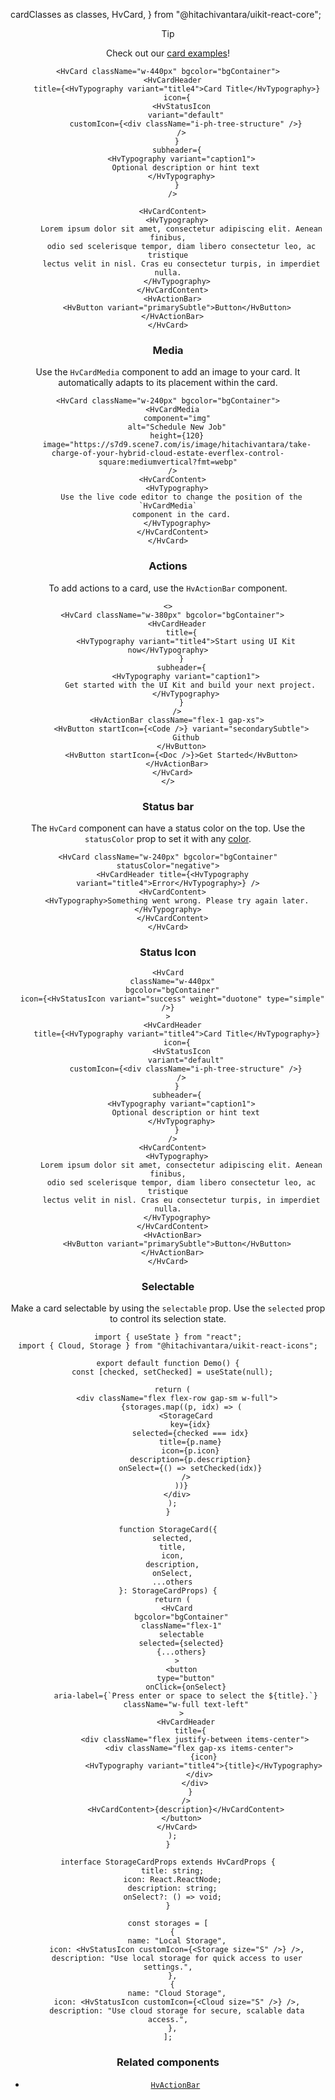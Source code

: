   cardClasses as classes,
  HvCard,
} from "@hitachivantara/uikit-react-core";


<Header
  params={{
    name: "Card",
    classes,
    subComponents: ["Header", "Content", "Media"],
  }}
/>

> [!TIP]
>
> Check out our [card examples](/examples/cards)!

```tsx live
<HvCard className="w-440px" bgcolor="bgContainer">
  <HvCardHeader
    title={<HvTypography variant="title4">Card Title</HvTypography>}
    icon={
      <HvStatusIcon
        variant="default"
        customIcon={<div className="i-ph-tree-structure" />}
      />
    }
    subheader={
      <HvTypography variant="caption1">
        Optional description or hint text
      </HvTypography>
    }
  />

  <HvCardContent>
    <HvTypography>
      Lorem ipsum dolor sit amet, consectetur adipiscing elit. Aenean finibus,
      odio sed scelerisque tempor, diam libero consectetur leo, ac tristique
      lectus velit in nisl. Cras eu consectetur turpis, in imperdiet nulla.
    </HvTypography>
  </HvCardContent>
  <HvActionBar>
    <HvButton variant="primarySubtle">Button</HvButton>
  </HvActionBar>
</HvCard>
```

### Media

Use the `HvCardMedia` component to add an image to your card. It automatically adapts to its placement within the card.

```tsx live
<HvCard className="w-240px" bgcolor="bgContainer">
  <HvCardMedia
    component="img"
    alt="Schedule New Job"
    height={120}
    image="https://s7d9.scene7.com/is/image/hitachivantara/take-charge-of-your-hybrid-cloud-estate-everflex-control-square:mediumvertical?fmt=webp"
  />
  <HvCardContent>
    <HvTypography>
      Use the live code editor to change the position of the `HvCardMedia`
      component in the card.
    </HvTypography>
  </HvCardContent>
</HvCard>
```

### Actions

To add actions to a card, use the `HvActionBar` component.

```tsx live
<>
  <HvCard className="w-380px" bgcolor="bgContainer">
    <HvCardHeader
      title={
        <HvTypography variant="title4">Start using UI Kit now</HvTypography>
      }
      subheader={
        <HvTypography variant="caption1">
          Get started with the UI Kit and build your next project.
        </HvTypography>
      }
    />
    <HvActionBar className="flex-1 gap-xs">
      <HvButton startIcon={<Code />} variant="secondarySubtle">
        Github
      </HvButton>
      <HvButton startIcon={<Doc />}>Get Started</HvButton>
    </HvActionBar>
  </HvCard>
</>
```

### Status bar

The `HvCard` component can have a status color on the top. Use the `statusColor` prop to set it with any [color](/docs/styling#color-prop).

```tsx live
<HvCard className="w-240px" bgcolor="bgContainer" statusColor="negative">
  <HvCardHeader title={<HvTypography variant="title4">Error</HvTypography>} />
  <HvCardContent>
    <HvTypography>Something went wrong. Please try again later.</HvTypography>
  </HvCardContent>
</HvCard>
```

### Status Icon

```tsx live
<HvCard
  className="w-440px"
  bgcolor="bgContainer"
  icon={<HvStatusIcon variant="success" weight="duotone" type="simple" />}
>
  <HvCardHeader
    title={<HvTypography variant="title4">Card Title</HvTypography>}
    icon={
      <HvStatusIcon
        variant="default"
        customIcon={<div className="i-ph-tree-structure" />}
      />
    }
    subheader={
      <HvTypography variant="caption1">
        Optional description or hint text
      </HvTypography>
    }
  />
  <HvCardContent>
    <HvTypography>
      Lorem ipsum dolor sit amet, consectetur adipiscing elit. Aenean finibus,
      odio sed scelerisque tempor, diam libero consectetur leo, ac tristique
      lectus velit in nisl. Cras eu consectetur turpis, in imperdiet nulla.
    </HvTypography>
  </HvCardContent>
  <HvActionBar>
    <HvButton variant="primarySubtle">Button</HvButton>
  </HvActionBar>
</HvCard>
```

### Selectable

Make a card selectable by using the `selectable` prop. Use the `selected` prop to control its selection state.

```tsx live
import { useState } from "react";
import { Cloud, Storage } from "@hitachivantara/uikit-react-icons";

export default function Demo() {
  const [checked, setChecked] = useState(null);

  return (
    <div className="flex flex-row gap-sm w-full">
      {storages.map((p, idx) => (
        <StorageCard
          key={idx}
          selected={checked === idx}
          title={p.name}
          icon={p.icon}
          description={p.description}
          onSelect={() => setChecked(idx)}
        />
      ))}
    </div>
  );
}

function StorageCard({
  selected,
  title,
  icon,
  description,
  onSelect,
  ...others
}: StorageCardProps) {
  return (
    <HvCard
      bgcolor="bgContainer"
      className="flex-1"
      selectable
      selected={selected}
      {...others}
    >
      <button
        type="button"
        onClick={onSelect}
        aria-label={`Press enter or space to select the ${title}.`}
        className="w-full text-left"
      >
        <HvCardHeader
          title={
            <div className="flex justify-between items-center">
              <div className="flex gap-xs items-center">
                {icon}
                <HvTypography variant="title4">{title}</HvTypography>
              </div>
            </div>
          }
        />
        <HvCardContent>{description}</HvCardContent>
      </button>
    </HvCard>
  );
}

interface StorageCardProps extends HvCardProps {
  title: string;
  icon: React.ReactNode;
  description: string;
  onSelect?: () => void;
}

const storages = [
  {
    name: "Local Storage",
    icon: <HvStatusIcon customIcon={<Storage size="S" />} />,
    description: "Use local storage for quick access to user settings.",
  },
  {
    name: "Cloud Storage",
    icon: <HvStatusIcon customIcon={<Cloud size="S" />} />,
    description: "Use cloud storage for secure, scalable data access.",
  },
];
```

### Related components

- [`HvActionBar`](/components/action-bar)
